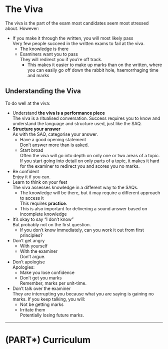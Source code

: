 # The Viva

The viva is the part of the exam most candidates seem most stressed about. However:

* If you make it through the written, you will most likely pass\
Very few people succeed in the written exams to fail at the viva.
    * The knowledge is there
    * Examiners want you to pass\
    They will redirect you if you're off track.
        * This makes it easier to make up marks than on the written, where you can easily go off down the rabbit hole, haemorrhaging time and marks


## Understanding the Viva

To do well at the viva:

* Understand **the viva is a performance piece**\
The viva is a ritualised conversation. Success requires you to know and understand the language and structure used, just like the SAQ.
* **Structure your answer**\
As with the SAQ, categorise your answer.
    * Have a good opening statement\
    Don't answer more than is asked.
    * Start broad\
    Often the viva will go into depth on only one or two areas of a topic. If you start going into detail on only parts of a topic, it makes it hard for the examiner to redirect you and scores you no marks.
* Be confident\
Enjoy it if you can.
* Learn to think on your feet\
The viva assesses knowledge in a different way to the SAQs.
    * The knowledge will be there, but it may require a different approach to access it\
    This requires **practice**.
    * This is also important for delivering a sound answer based on incomplete knowledge
* It's okay to say "I don't know"\
But probably not on the first question.
    * If you don't know immediately, can you work it out from first principles?\
* Don't get angry\
    * With yourself
    * With the examiner\
    Don't argue.
* Don't apologise\
Apologies:
    * Make you lose confidence
    * Don't get you marks\
    Remember, marks per unit-time.
* Don't talk over the examiner\
They are interrupting you because what you are saying is gaining no marks. If you keep talking, you will:
    * Not be getting marks
    * Irritate them\
    Potentially losing future marks.

---

# (PART\*) Curriculum {.bookpart}
